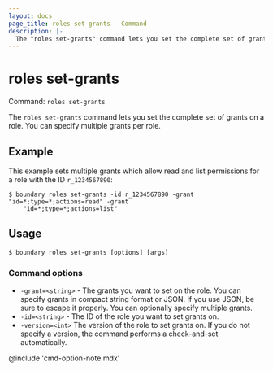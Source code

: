 ```yaml
---
layout: docs
page_title: roles set-grants - Command
description: |-
  The "roles set-grants" command lets you set the complete set of grants on a role.
---
```


# roles set-grants

Command: `roles set-grants`

The `roles set-grants` command lets you set the complete set of grants on a role.
You can specify multiple grants per role.

## Example

This example sets multiple grants which allow read and list permissions for a role with the ID `r_1234567890`:

```shell-session
$ boundary roles set-grants -id r_1234567890 -grant "id=*;type=*;actions=read" -grant
    "id=*;type=*;actions=list"
```

## Usage

<CodeBlockConfig hideClipboard>

```shell-session
$ boundary roles set-grants [options] [args]
```

</CodeBlockConfig>

### Command options

- `-grant=<string>` - The grants you want to set on the role.
You can specify grants in compact string format or JSON.
If you use JSON, be sure to escape it properly.
You can optionally specify multiple grants.
- `-id=<string>` - The ID of the role you want to set grants on.
- `-version=<int>` The version of the role to set grants on.
If you do not specify a version, the command performs a check-and-set automatically.

@include 'cmd-option-note.mdx'